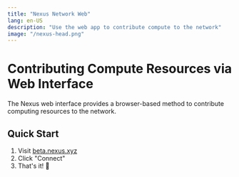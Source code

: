 ```yaml
---
title: "Nexus Network Web"
lang: en-US
description: "Use the web app to contribute compute to the network"
image: "/nexus-head.png"
---
```


# Contributing Compute Resources via Web Interface

The Nexus web interface provides a browser-based method to contribute computing resources to the network. 

## Quick Start

1. Visit [beta.nexus.xyz](https://beta.nexus.xyz/)
2. Click "Connect"
3. That's it! 🚀
